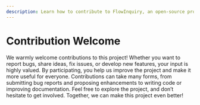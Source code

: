 ```yaml
---
description: Learn how to contribute to FlowInquiry, an open-source project. Follow the guidelines for setting up the environment, submitting pull requests, and collaborating with the community.
---
```


# Contribution Welcome

We warmly welcome contributions to this project! Whether you want to report bugs, share ideas, fix issues, or develop new features, your input is highly valued. By participating, you help us improve the project and make it more useful for everyone. Contributions can take many forms, from submitting bug reports and proposing enhancements to writing code or improving documentation. Feel free to explore the project, and don’t hesitate to get involved. Together, we can make this project even better!
